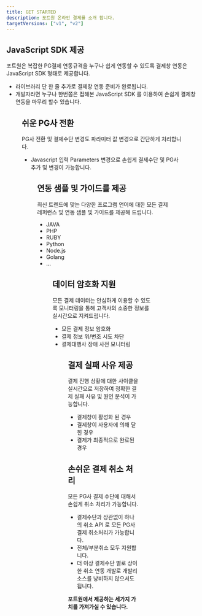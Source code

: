 ```yaml
---
title: GET STARTED
description: 포트원 온라인 결제를 소개 합니다.
targetVersions: ["v1", "v2"]
---
```



## JavaScript SDK 제공

포트원은 복잡한 PG결제 연동규격을 누구나 쉽게 연동할 수 있도록 결제창 연동은 JavaScript SDK 형태로 제공합니다.

- 라이브러리 단 한 줄 추가로 결제창 연동 준비가 완료됩니다.
- 개발자라면 누구나 한번쯤은 접해본 JavaScript SDK 를 이용하여 손쉽게 결제창 연동을 마무리 할수 있습니다.

<Figure src="/gitbook-assets/ko/image (255).png" caption="각 PG사 결제창 화면" />

## 쉬운 PG사 전환

PG사 전환 및 결제수단 변경도 파라미터 값 변경으로 간단하게 처리합니다.

- Javascript 입력 Parameters 변경으로 손쉽게 결제수단 및 PG사 추가 및 변경이 가능합니다.

<Figure src="/gitbook-assets/ko/image (97).png" caption="PG사 변경" />

## 연동 샘플 및 가이드를 제공

최신 트렌드에 맞는 다양한 프로그램 언어에 대한 모든 결제 레퍼런스 및 연동 샘플 및 가이드를 제공해 드립니다.

- JAVA
- PHP
- RUBY
- Python
- Node.js
- Golang
- ...

<Figure src="/gitbook-assets/ko/image (248).png" caption="제공 가능 프로그래밍 언어" />

## 데이터 암호화 지원

모든 결제 데이터는 안심하게 이용할 수 있도록 모니터링을 통해 고객사의 소중한 정보를 실시간으로 지켜드립니다.

- 모든 결제 정보 암호화
- 결제 정보 위/변조 시도 차단
- 결제대행사 장애 사전 모니터링

<Figure src="/gitbook-assets/ko/image (198).png" />

## 결제 실패 사유 제공

결제 진행 상황에 대한 사이클을 실시간으로 저장하여 정확한 결제 실패 사유 및 원인 분석이 가능합니다.

- 결제창이 활성화 된 경우
- 결제창이 사용자에 의해 닫힌 경우
- 결제가 최종적으로 완료된 경우

## 손쉬운 결제 취소 처리

모든 PG사 결제 수단에 대해서 손쉽게 취소 처리가 가능합니다.

- 결제수단과 상관없이 하나의 취소 API 로 모든 PG사 결제 취소처리가 가능합니다.
- 전체/부분취소 모두 지원합니다.
- 더 이상 결제수단 별로 상이한 취소 연동 개발로 개발리소스를 낭비하지 않으셔도 됩니다.

**포트원에서 제공하는 세가지 가치를 가져가실 수 있습니다.**

<Figure src="/gitbook-assets/ko/image (219).png" />
